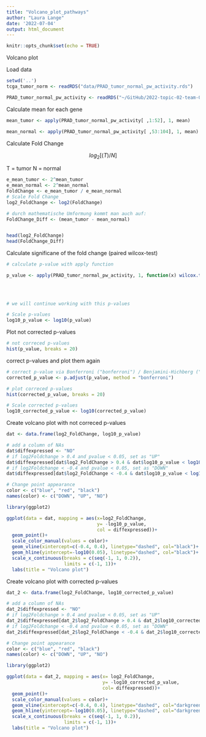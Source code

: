 ```yaml
---
title: "Volcano_plot_pathways"
author: "Laura Lange"
date: '2022-07-04'
output: html_document
---
```


```r
knitr::opts_chunk$set(echo = TRUE)
```

Volcano plot

Load data

```r
setwd('..')
tcga_tumor_norm <- readRDS("data/PRAD_tumor_normal_pw_activity.rds")

PRAD_tumor_normal_pw_activity <- readRDS("~/GitHub/2022-topic-02-team-04/data/PRAD_tumor_normal_pw_activity.rds")
```

Calculate mean for each gene 

```r
mean_tumor <- apply(PRAD_tumor_normal_pw_activity[ ,1:52], 1, mean)

mean_normal <- apply(PRAD_tumor_normal_pw_activity[ ,53:104], 1, mean)
```

Calculate Fold Change 

$$
log_2[(T)/N]
$$

T = tumor 
N = normal 

```r
e_mean_tumor <- 2^mean_tumor
e_mean_normal <- 2^mean_normal
FoldChange <- e_mean_tumor / e_mean_normal
# Scale Fold Change 
log2_FoldChange <- log2(FoldChange)

# durch mathematische Umformung kommt man auch auf:
FoldChange_Diff <- (mean_tumor - mean_normal)


head(log2_FoldChange)
head(FoldChange_Diff)
```

Calculate significane of the fold change (paired wilcox-test)

```r
# calculate p-value with apply function 

p_value <- apply(PRAD_tumor_normal_pw_activity, 1, function(x) wilcox.test(x[1:52], 
                                                                           x[53:104],
                                                                           paired = TRUE,
                                                                           exact = FALSE)$p.value)

# we will continue working with this p-values

# Scale p-values 
log10_p_value <- log10(p_value)
```

Plot not corrected p-values 

```r
# not correced p-values 
hist(p_value, breaks = 20)
```

correct p-values and plot them again 

```r
# correct p-value via Bonferroni ("bonferroni") / Benjamini-Hichberg ("BH")
corrected_p_value <- p.adjust(p_value, method = "bonferroni")

# plot correced p-values 
hist(corrected_p_value, breaks = 20)

# Scale corrected p-values 
log10_corrected_p_value <- log10(corrected_p_value)

```

Create volcano plot with not correced p-values 

```r
dat <- data.frame(log2_FoldChange, log10_p_value)

# add a column of NAs
dat$diffexpressed <- "NO"
# if log2Foldchange > 0.4 and pvalue < 0.05, set as "UP" 
dat$diffexpressed[dat$log2_FoldChange > 0.4 & dat$log10_p_value < log10(0.05)] <- "UP"
# if log2Foldchange < -0.4 and pvalue < 0.05, set as "DOWN"
dat$diffexpressed[dat$log2_FoldChange < -0.4 & dat$log10_p_value < log10(0.05)] <- "DOWN"

# Change point appearance 
color <- c("blue", "red", "black")
names(color) <- c("DOWN", "UP", "NO")

library(ggplot2)

ggplot(data = dat, mapping = aes(x=log2_FoldChange, 
                                 y= -log10_p_value, 
                                 col = diffexpressed))+
  geom_point()+
  scale_color_manual(values = color)+
  geom_vline(xintercept=c(-0.4, 0.4), linetype="dashed", col="black")+
  geom_hline(yintercept=-log10(0.05), linetype="dashed", col="black")+
  scale_x_continuous(breaks = c(seq(-1, 1, 0.2)),
                     limits = c(-1, 1))+
  labs(title = "Volcano plot")
```

Create volcano plot with corrected p-values 

```r
dat_2 <- data.frame(log2_FoldChange, log10_corrected_p_value)

# add a column of NAs
dat_2$diffexpressed <- "NO"
# if log2Foldchange > 0.4 and pvalue < 0.05, set as "UP" 
dat_2$diffexpressed[dat_2$log2_FoldChange > 0.4 & dat_2$log10_corrected_p_value < log10(0.05)] <- "UP"
# if log2Foldchange < -0.4 and pvalue < 0.05, set as "DOWN"
dat_2$diffexpressed[dat_2$log2_FoldChange < -0.4 & dat_2$log10_corrected_p_value < log10(0.05)] <- "DOWN"

# Change point appearance 
color <- c("blue", "red", "black")
names(color) <- c("DOWN", "UP", "NO")

library(ggplot2)

ggplot(data = dat_2, mapping = aes(x= log2_FoldChange, 
                                   y= -log10_corrected_p_value, 
                                   col= diffexpressed))+
  geom_point()+
  scale_color_manual(values = color)+
  geom_vline(xintercept=c(-0.4, 0.4), linetype="dashed", col="darkgreen")+
  geom_hline(yintercept=-log10(0.05), linetype="dashed", col="darkgreen")+
  scale_x_continuous(breaks = c(seq(-1, 1, 0.2)),
                     limits = c(-1, 1))+
  labs(title = "Volcano plot")
```


